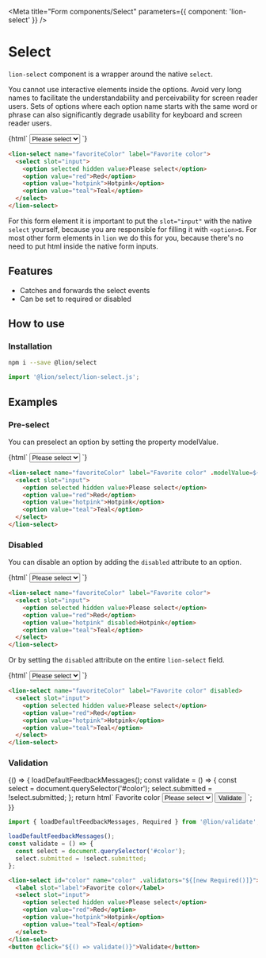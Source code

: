 

<Meta title="Form components/Select" parameters={{ component: 'lion-select' }} />

# Select

[//]: # 'AUTO INSERT HEADER PREPUBLISH'

`lion-select` component is a wrapper around the native `select`.

You cannot use interactive elements inside the options. Avoid very long names to
facilitate the understandability and perceivability for screen reader users. Sets of options
where each option name starts with the same word or phrase can also significantly degrade
usability for keyboard and screen reader users.

<Story name="Default">
  {html`
    <lion-select name="favoriteColor" label="Favorite color">
      <select slot="input">
        <option selected hidden value>Please select</option>
        <option value="red">Red</option>
        <option value="hotpink">Hotpink</option>
        <option value="teal">Teal</option>
      </select>
    </lion-select>
  `}
</Story>

```html
<lion-select name="favoriteColor" label="Favorite color">
  <select slot="input">
    <option selected hidden value>Please select</option>
    <option value="red">Red</option>
    <option value="hotpink">Hotpink</option>
    <option value="teal">Teal</option>
  </select>
</lion-select>
```

For this form element it is important to put the `slot="input"` with the native `select` yourself, because you are responsible for filling it with `<option>`s.
For most other form elements in `lion` we do this for you, because there's no need to put html inside the native form inputs.

## Features

- Catches and forwards the select events
- Can be set to required or disabled

## How to use

### Installation

```sh
npm i --save @lion/select
```

```js
import '@lion/select/lion-select.js';
```

## Examples

### Pre-select

You can preselect an option by setting the property modelValue.

<Story name="Pre-select">
  {html`
    <lion-select name="favoriteColor" label="Favorite color" .modelValue=${'hotpink'}>
      <select slot="input">
        <option selected hidden value>Please select</option>
        <option value="red">Red</option>
        <option value="hotpink">Hotpink</option>
        <option value="teal">Teal</option>
      </select>
    </lion-select>
  `}
</Story>

```html
<lion-select name="favoriteColor" label="Favorite color" .modelValue=${'hotpink'}>
  <select slot="input">
    <option selected hidden value>Please select</option>
    <option value="red">Red</option>
    <option value="hotpink">Hotpink</option>
    <option value="teal">Teal</option>
  </select>
</lion-select>
```

### Disabled

You can disable an option by adding the `disabled` attribute to an option.

<Story name="Disabled option">
  {html`
    <lion-select name="favoriteColor" label="Favorite color">
      <select slot="input">
        <option selected hidden value>Please select</option>
        <option value="red">Red</option>
        <option value="hotpink" disabled>Hotpink</option>
        <option value="teal">Teal</option>
      </select>
    </lion-select>
  `}
</Story>

```html
<lion-select name="favoriteColor" label="Favorite color">
  <select slot="input">
    <option selected hidden value>Please select</option>
    <option value="red">Red</option>
    <option value="hotpink" disabled>Hotpink</option>
    <option value="teal">Teal</option>
  </select>
</lion-select>
```

Or by setting the `disabled` attribute on the entire `lion-select` field.

<Story name="Disabled select">
  {html`
    <lion-select name="favoriteColor" label="Favorite color" disabled>
      <select slot="input">
        <option selected hidden value>Please select</option>
        <option value="red">Red</option>
        <option value="hotpink">Hotpink</option>
        <option value="teal">Teal</option>
      </select>
    </lion-select>
  `}
</Story>

```html
<lion-select name="favoriteColor" label="Favorite color" disabled>
  <select slot="input">
    <option selected hidden value>Please select</option>
    <option value="red">Red</option>
    <option value="hotpink">Hotpink</option>
    <option value="teal">Teal</option>
  </select>
</lion-select>
```

### Validation

<Story name="Validation">
  {() => {
    loadDefaultFeedbackMessages();
    const validate = () => {
      const select = document.querySelector('#color');
      select.submitted = !select.submitted;
    };
    return html`
      <lion-select id="color" name="color" .validators="${[new Required()]}">
        <label slot="label">Favorite color</label>
        <select slot="input">
          <option selected hidden value>Please select</option>
          <option value="red">Red</option>
          <option value="hotpink">Hotpink</option>
          <option value="teal">Teal</option>
        </select>
      </lion-select>
      <button @click="${() => validate()}">Validate</button>
    `;
  }}
</Story>

```js
import { loadDefaultFeedbackMessages, Required } from '@lion/validate';

loadDefaultFeedbackMessages();
const validate = () => {
  const select = document.querySelector('#color');
  select.submitted = !select.submitted;
};
```

```html
<lion-select id="color" name="color" .validators="${[new Required()]}">
  <label slot="label">Favorite color</label>
  <select slot="input">
    <option selected hidden value>Please select</option>
    <option value="red">Red</option>
    <option value="hotpink">Hotpink</option>
    <option value="teal">Teal</option>
  </select>
</lion-select>
<button @click="${() => validate()}">Validate</button>
```
